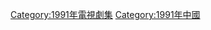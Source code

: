 {{Catnav|頁面分類|...|电视节目|电视剧|每年電視影集|1991年電視影集}}
{{Catnav|頁面分類|...|电视节目|电视剧|各國電視劇|中国电视剧|每年中國電視劇集}}

{{cat year nav
| year = 1991
| cat = 中國電視劇集 
| sortkey = 中國電視劇集
| article = 中國電視劇
| in = 
}}


[[Category:1991年電視劇集|Category:1991年電視劇集]]
[[Category:1991年中國|Category:1991年中國]]